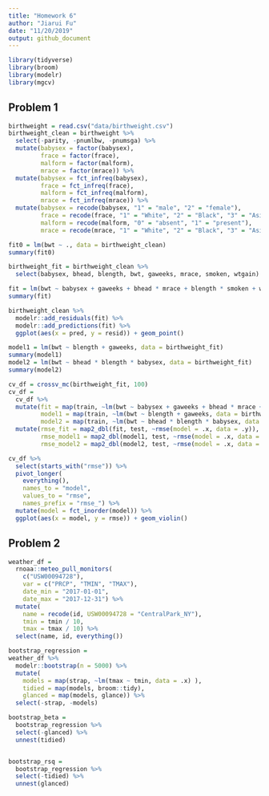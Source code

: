 ```yaml
---
title: "Homework 6"
author: "Jiarui Fu"
date: "11/20/2019"
output: github_document
---
```


```r
library(tidyverse)
library(broom)
library(modelr)
library(mgcv)
```

## Problem 1
```r
birthweight = read.csv("data/birthweight.csv") 
birthweight_clean = birthweight %>%  
  select(-parity, -pnumlbw, -pnumsga) %>%
  mutate(babysex = factor(babysex),
         frace = factor(frace),
         malform = factor(malform),
         mrace = factor(mrace)) %>% 
  mutate(babysex = fct_infreq(babysex),
         frace = fct_infreq(frace),
         malform = fct_infreq(malform),
         mrace = fct_infreq(mrace)) %>% 
  mutate(babysex = recode(babysex, "1" = "male", "2" = "female"),
         frace = recode(frace, "1" = "White", "2" = "Black", "3" = "Asian", "4" = "Puerto Rican", "8" = "Other", "9" = "Unknown"),
         malform = recode(malform, "0" = "absent", "1" = "present"),
         mrace = recode(mrace, "1" = "White", "2" = "Black", "3" = "Asian", "4" = "Puerto Rican", "8" = "Other"))

fit0 = lm(bwt ~ ., data = birthweight_clean)
summary(fit0)

birthweight_fit = birthweight_clean %>% 
  select(babysex, bhead, blength, bwt, gaweeks, mrace, smoken, wtgain) 

fit = lm(bwt ~ babysex + gaweeks + bhead * mrace + blength * smoken + wtgain, data = birthweight_fit)
summary(fit)

birthweight_clean %>% 
  modelr::add_residuals(fit) %>% 
  modelr::add_predictions(fit) %>% 
  ggplot(aes(x = pred, y = resid)) + geom_point() 

model1 = lm(bwt ~ blength + gaweeks, data = birthweight_fit)
summary(model1)
model2 = lm(bwt ~ bhead * blength * babysex, data = birthweight_fit)
summary(model2)

cv_df = crossv_mc(birthweight_fit, 100)
cv_df = 
  cv_df %>% 
  mutate(fit = map(train, ~lm(bwt ~ babysex + gaweeks + bhead * mrace + blength * smoken + wtgain, data = birthweight_fit)),
         model1 = map(train, ~lm(bwt ~ blength + gaweeks, data = birthweight_fit)),
         model2 = map(train, ~lm(bwt ~ bhead * blength * babysex, data = birthweight_fit))) %>% 
  mutate(rmse_fit = map2_dbl(fit, test, ~rmse(model = .x, data = .y)),
         rmse_model1 = map2_dbl(model1, test, ~rmse(model = .x, data = .y)),
         rmse_model2 = map2_dbl(model2, test, ~rmse(model = .x, data = .y)))

cv_df %>% 
  select(starts_with("rmse")) %>% 
  pivot_longer(
    everything(),
    names_to = "model", 
    values_to = "rmse",
    names_prefix = "rmse_") %>% 
  mutate(model = fct_inorder(model)) %>% 
  ggplot(aes(x = model, y = rmse)) + geom_violin()
```

## Problem 2
```r
weather_df = 
  rnoaa::meteo_pull_monitors(
    c("USW00094728"),
    var = c("PRCP", "TMIN", "TMAX"), 
    date_min = "2017-01-01",
    date_max = "2017-12-31") %>%
  mutate(
    name = recode(id, USW00094728 = "CentralPark_NY"),
    tmin = tmin / 10,
    tmax = tmax / 10) %>%
  select(name, id, everything())

bootstrap_regression = 
weather_df %>% 
  modelr::bootstrap(n = 5000) %>% 
  mutate(
    models = map(strap, ~lm(tmax ~ tmin, data = .x) ),
    tidied = map(models, broom::tidy),
    glanced = map(models, glance)) %>% 
  select(-strap, -models) 

bootstrap_beta = 
  bootstrap_regression %>% 
  select(-glanced) %>% 
  unnest(tidied) 


bootstrap_rsq = 
  bootstrap_regression %>% 
  select(-tidied) %>% 
  unnest(glanced)

```
